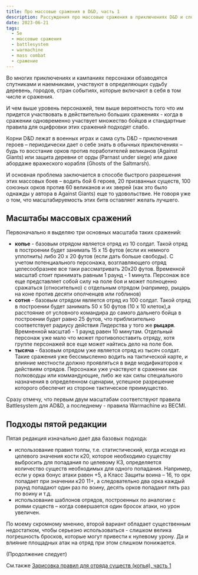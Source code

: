 ```yaml
---
title: Про массовые сражения в D&D, часть 1
description: Рассуждения про массовые сражения в приключениях D&D и способах их оцифровки
date: 2023-06-21
tags:
  - 5e
  - массовые сражения
  - battlesystem
  - warmachine
  - mass combat
  - сражение
---
```


Во многих приключениях и кампаниях персонажи обзаводятся спутниками и наемниками, участвуют в определяющих судьбу деревень, городов, стран событиях, которые включают в себя в том числе и сражения.

И чем выше уровень персонажей, тем выше вероятность того что им придется участвовать в действительно больших сражениях - когда в сражении одновременно участвует множество бойцов и стандартные правила для оцифровки этих сражений подходят слабо.

Корни D&D лежат в военных играх и сама суть D&D – приключения героев – периодически дает о себе знать в обычных приключениях – будь то восстание орков против поработителей великанов (Against Giants) или защита деревни от орды (Parnast under siege) или даже абордаже вражеского корабля (Ghosts of the Saltmarsh).

И основная проблема заключается в способе быстрого разрешения этих массовых боев – водить бой 6 героев, 20 призванных существ, 100 союзных орков против 60 великанов и их зверей (как это было однажды у автора в Against Giants) еще то удовольствие. Не говоря уже о том, что масштабируемость этих битв оставляет желать лучшего.

## Масштабы массовых сражений

Первоначально я выделяю три основных масштаба таких сражений:
- **копье** - базовым отрядом является отряд из 10 солдат. Такой отряд в построении будет занимать 15 x 15 футов (если их немного уплотнить) либо 20 x 20 футов (если дать больше свободы). С учетом потенциального персонажа, возглавляющего отряд целесообразнее все таки рассматривать 20x20 футов. Временной масштаб стоит принимать равным 1 раунд - 1 минута. Персонаж все еще представляет собой силу на поле боя и может полноценно сражаться (относительно) с отдельным отрядом (например, рыцарь на коне против десяти ополченцев или гоблинов)
- **сотня** - базовым отрядом является отряд из 100 солдат. Такой отряд в построении будет занимать 50 x 50 футов (10 x 10 клеток),а расстояние от условного командира до самого дальнего бойца в построении будет равно 25 футов, что приблизительно соответствует радиусу действия Лидерства у того же **рыцаря**. Времненной масштаб - 1 раунд равен 10 минутам. Отдельный персонаж уже мало что может противопоставить отряду, хотя группе персонажей все еще может найтись дело на поле боя.
- **тысяча** - базовым отрядом уже является отряд из тысяч солдат. Такие сражения уже бессмысленно водить на тактической карте, и влияние местности должно проявляться в виде модификаторов к действиям отрядов. Персонажи уже участвуют в сражении как полководцы или коммандующие, либо же как силы специального назначения в определенном сценарии, успешное разрешение которого обеспечит из стороне тактическое преимущество.

Сразу отмечу, что первым двум масштабам соответствуют правила Battlesystem для AD&D, а последнему - правила Warmachine из BECMI.

## Подходы пятой редакции

Пятая редакция изначально дает два базовых подхода:
- использование правил толпы, т.е. статистический, когда исходя из целевого значения кости к20, которое необходимо существу выбросить для попадания по целевому КЗ, определяется количество существ необходимых для одного попадания. Например, если у орка бонус атаки равен +5, а Класс Защиты воина – 16, то орк попадает при значении к20 11+, а следовательно два орка каждый раунд попадают один раз по воину, десять орков попадают пять раз по воину и т.д.
- использование шаблонов отрядов, построенных по аналогии с роями существ – когда совершается один бросок атаки, но урон увеличен.

По моему скромному мнению, второй вариант обладает существенным недостатком, чтобы серьезно использоваться - слишком велика погрешность бросков, которые могут привести к нулевому урону. Да и влияние площадных атак на отряд при этом слишком понижается.

(Продолжение следует)

См.также [Зарисовка правил для отряда существ (копья), часть 1](/posts/articles/about-mass-combat-draft-of-troop-rules-1.mdx)
